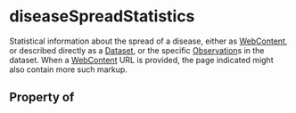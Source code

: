 # diseaseSpreadStatistics

Statistical information about the spread of a disease, either as <a class="localLink" href="/WebContent">WebContent</a>, or
  described directly as a <a class="localLink" href="/Dataset">Dataset</a>, or the specific <a class="localLink" href="/Observation">Observation</a>s in the dataset. When a <a class="localLink" href="/WebContent">WebContent</a> URL is
  provided, the page indicated might also contain more such markup.

## Property of



